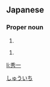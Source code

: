 ==Japanese==
{{ja-kanjitab|秀|一}}

===Proper noun===
{{ja-pos|proper|しゅういち}}

# {{given name|male|lang=ja}}

{{ja-pos|proper|ひでかず}}

# {{given name|male|lang=ja}}

[[Category:Japanese male given names|しゅういち]]

[[li:秀一]]